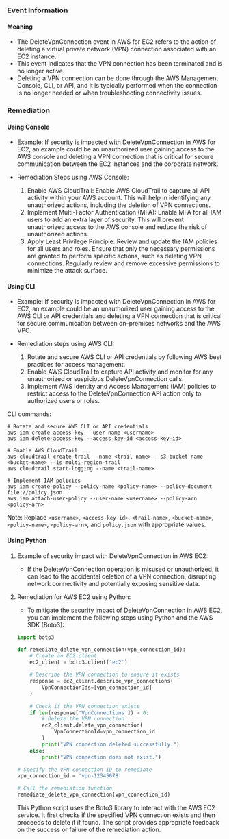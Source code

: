 
### Event Information

#### Meaning

- The DeleteVpnConnection event in AWS for EC2 refers to the action of deleting a virtual private network (VPN) connection associated with an EC2 instance.
- This event indicates that the VPN connection has been terminated and is no longer active.
- Deleting a VPN connection can be done through the AWS Management Console, CLI, or API, and it is typically performed when the connection is no longer needed or when troubleshooting connectivity issues.

### Remediation

#### Using Console

- Example: If security is impacted with DeleteVpnConnection in AWS for EC2, an example could be an unauthorized user gaining access to the AWS console and deleting a VPN connection that is critical for secure communication between the EC2 instances and the corporate network.

- Remediation Steps using AWS Console:
  1. Enable AWS CloudTrail: Enable AWS CloudTrail to capture all API activity within your AWS account. This will help in identifying any unauthorized actions, including the deletion of VPN connections.
  2. Implement Multi-Factor Authentication (MFA): Enable MFA for all IAM users to add an extra layer of security. This will prevent unauthorized access to the AWS console and reduce the risk of unauthorized actions.
  3. Apply Least Privilege Principle: Review and update the IAM policies for all users and roles. Ensure that only the necessary permissions are granted to perform specific actions, such as deleting VPN connections. Regularly review and remove excessive permissions to minimize the attack surface.

#### Using CLI

- Example: If security is impacted with DeleteVpnConnection in AWS for EC2, an example could be an unauthorized user gaining access to the AWS CLI or API credentials and deleting a VPN connection that is critical for secure communication between on-premises networks and the AWS VPC.

- Remediation steps using AWS CLI:
  1. Rotate and secure AWS CLI or API credentials by following AWS best practices for access management.
  2. Enable AWS CloudTrail to capture API activity and monitor for any unauthorized or suspicious DeleteVpnConnection calls.
  3. Implement AWS Identity and Access Management (IAM) policies to restrict access to the DeleteVpnConnection API action only to authorized users or roles.

CLI commands:
```
# Rotate and secure AWS CLI or API credentials
aws iam create-access-key --user-name <username>
aws iam delete-access-key --access-key-id <access-key-id>

# Enable AWS CloudTrail
aws cloudtrail create-trail --name <trail-name> --s3-bucket-name <bucket-name> --is-multi-region-trail
aws cloudtrail start-logging --name <trail-name>

# Implement IAM policies
aws iam create-policy --policy-name <policy-name> --policy-document file://policy.json
aws iam attach-user-policy --user-name <username> --policy-arn <policy-arn>
```
Note: Replace `<username>`, `<access-key-id>`, `<trail-name>`, `<bucket-name>`, `<policy-name>`, `<policy-arn>`, and `policy.json` with appropriate values.

#### Using Python

1. Example of security impact with DeleteVpnConnection in AWS EC2:
   - If the DeleteVpnConnection operation is misused or unauthorized, it can lead to the accidental deletion of a VPN connection, disrupting network connectivity and potentially exposing sensitive data.

2. Remediation for AWS EC2 using Python:
   - To mitigate the security impact of DeleteVpnConnection in AWS EC2, you can implement the following steps using Python and the AWS SDK (Boto3):

   ```python
   import boto3

   def remediate_delete_vpn_connection(vpn_connection_id):
       # Create an EC2 client
       ec2_client = boto3.client('ec2')

       # Describe the VPN connection to ensure it exists
       response = ec2_client.describe_vpn_connections(
           VpnConnectionIds=[vpn_connection_id]
       )

       # Check if the VPN connection exists
       if len(response['VpnConnections']) > 0:
           # Delete the VPN connection
           ec2_client.delete_vpn_connection(
               VpnConnectionId=vpn_connection_id
           )
           print("VPN connection deleted successfully.")
       else:
           print("VPN connection does not exist.")

   # Specify the VPN connection ID to remediate
   vpn_connection_id = 'vpn-12345678'

   # Call the remediation function
   remediate_delete_vpn_connection(vpn_connection_id)
   ```

   This Python script uses the Boto3 library to interact with the AWS EC2 service. It first checks if the specified VPN connection exists and then proceeds to delete it if found. The script provides appropriate feedback on the success or failure of the remediation action.


